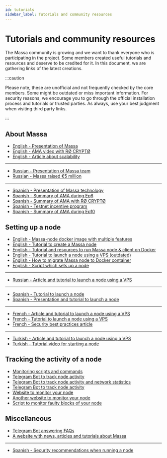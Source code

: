 ```yaml
---
id: tutorials
sidebar_label: Tutorials and community resources
---
```


# Tutorials and community resources

The Massa community is growing and we want to thank everyone who is participating in the project. Some members created
useful tutorials and resources and deserve to be credited for it. In this document, we are gathering links of the latest
creations.

:::caution

Please note, these are unofficial and not frequently checked by the core members. Some might be outdated or miss
important information. For security reasons, we encourage you to go through the official installation process and
tutorials or trusted parties. As always, use your best judgment when visiting third party links.

:::

## About Massa

- [English - Presentation of Massa](https://medium.com/@unlimitedmolotnorilsk/massa-decentralization-is-unavoidable-6f903f7500da)
- [English - AMA video with RØ CRYPTØ](https://www.youtube.com/watch?v=N6R2her9yTQ&ab_channel=R%C3%98CRYPT%C3%98)
- [English - Article about scalability](https://medium.com/@metamorfosis00000/massa-solved-the-blockchain-scalability-problem-43f03f5d1431)

----

- [Russian - Presentation of Massa team](https://medium.com/@bezniuk66/massa-%D0%B7%D0%BD%D0%B0%D0%BA%D0%BE%D0%BC%D1%81%D1%82%D0%B2%D0%BE-%D1%81-%D0%BE%D1%81%D0%BD%D0%BE%D0%B2%D0%B0%D1%82%D0%B5%D0%BB%D1%8F%D0%BC%D0%B8-f2c9ef2add2a)
- [Russian - Massa raised €5 million](https://medium.com/@bezniuk66/%D0%BF%D1%80%D0%BE%D0%B5%D0%BA%D1%82-massa-%D0%BF%D1%80%D0%B8%D0%B2%D0%BB%D0%B5%D0%BA-5-%D0%BC%D0%BB%D0%BD-%D0%B5%D0%B2%D1%80%D0%BE-%D0%B4%D0%BB%D1%8F-%D1%81%D0%BE%D0%B7%D0%B4%D0%B0%D0%BD%D0%B8%D1%8F-%D0%BF%D0%B5%D1%80%D0%B2%D0%BE%D0%B3%D0%BE-%D0%BF%D0%BE-%D0%BD%D0%B0%D1%81%D1%82%D0%BE%D1%8F%D1%89%D0%B5%D0%BC%D1%83-%D0%B4%D0%B5%D1%86%D0%B5%D0%BD%D1%82%D1%80%D0%B0%D0%BB%D0%B8%D0%B7%D0%BE%D0%B2%D0%B0%D0%BD%D0%BD%D0%BE%D0%B3%D0%BE-%D0%B1%D0%BB%D0%BE%D0%BA%D1%87%D0%B5%D0%B9%D0%BD%D0%B0-f307db55c78d)

----

- [Spanish - Presentation of Massa technology](https://kimiko-cumulo.medium.com/introducci%C3%B3n-a-la-blockchain-massa-7e5fab213462)
- [Spanish - Summary of AMA during Ep6](https://medium.com/@cumulo.pro/ama-con-los-cofundadores-de-massa-testnet-episodio-6-y-actualizaciones-18bc928122d7)
- [Spanish - Summary of AMA with RØ CRYPTØ](https://medium.com/@cumulo.pro/r%C3%B8-crypt%C3%B8-ama-session-c991cabf9e44)
- [Spanish - Testnet incentive program](https://medium.com/@cumulo.pro/programa-de-recompensas-testnet-staking-de-massa-75708b85b6a0)
- [Spanish - Summary of AMA during Ep10](https://medium.com/@cumulo.pro/ama-con-los-cofundadores-de-massa-testnet-episodio-10-d026d8f9ba16)

Setting up a node
-----------------

- [English - Massa-node docker image with multiple features](https://hub.docker.com/r/rykcod/massa)
- [English - Tutorial to create a Massa node](https://medium.com/@altaycrypto/massa-creating-a-node-1065cab11d73)
- [English - Tutorial and resources to run Massa node & client on Docker](https://github.com/f-lopes/massa-docker)
- [English - Tutorial to launch a node using a VPS (outdated)](https://mycryptobit99.medium.com/massa-node-setup-guide-e238c45275ac)
- [English - How to migrate Massa node to Docker container](https://github.com/ParanormalBrothers/Massa-Node-Docker)
- [English - Script which sets up a node](https://github.com/WeVouT/massa)

----

- [Russian - Article and tutorial to launch a node using a VPS](https://teletype.in/@letskynode/Massa)

----

- [Spanish - Tutorial to launch a node](https://medium.com/@massaesp/gu%C3%ADa-automatica-de-como-crear-un-nodo-para-linux-c657a976ea36)
- [Spanish - Presentation and tutorial to launch a node](https://medium.com/@cumulo.pro/lanza-tu-nodo-en-la-testnet-de-massa-943cb5304247)

----

- [French - Article and tutorial to launch a node using a VPS](https://www.muchco.in/academy/tutoriel-creation-noeud-massa)
- [French - Tutorial to launch a node using a VPS](https://medium.com/@bouqsi/lancer-un-node-chez-massa-labs-8da7e01738c)
- [French - Security best practices article](https://medium.com/@bouqsi/security-best-practices-si-vous-lancez-un-node-validateur-99f44b520f84)

----

- [Turkish - Article and tutorial to launch a node using a VPS](https://medium.com/@altai0/massa-the-decentralized-and-scaled-blockchain-d%C3%BC%C4%9F%C3%BCm-olu%C5%9Fturma-t%C3%BCrk%C3%A7e-7713d46c246c)
- [Turkish - Tutorial video for starting a node](https://youtu.be/oIueyQIQ734)

Tracking the activity of a node
-------------------------------

- [Monitoring scripts and commands](https://github.com/massalabs/massa/wiki/Monitoring-scripts-and-commands)
- [Telegram Bot to track node activity](https://t.me/massacheck_bot)
- [Telegram Bot to track node activity and network statistics](https://t.me/hekumatiarubot)
- [Telegram Bot to track node activity](https://t.me/MassaHelperBot)
- [Website to monitor your node](https://paranormal-brothers.com/massa/)
- [Another website to monitor your node](https://grafana-massa.trend-deposits.com/d/MLcl7dt7k/massa-overview?orgId=2)
- [Script to monitor faulty blocks of your node](https://github.com/WeVouT/massa/tree/main/monitor)

Miscellaneous
-------------

- [Telegram Bot answering FAQs](https://t.me/paramassa_bot)
- [A website with news, articles and tutorials about Massa](https://massadopted.com)

----

- [Spanish - Security recommendations when running a node](https://medium.com/@cumulo.pro/recomendaciones-de-seguridad-si-ejecutas-un-nodo-en-massa-deb2da5a5d43)
